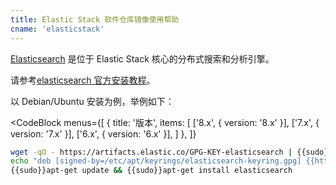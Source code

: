 ```yaml
---
title: Elastic Stack 软件仓库镜像使用帮助
cname: 'elasticstack'
---
```


[Elasticsearch](https://www.elastic.co/cn/what-is/elasticsearch) 是位于 Elastic Stack 核心的分布式搜索和分析引擎。

请参考[elasticsearch 官方安装教程](https://www.elastic.co/guide/en/elasticsearch/reference/current/deb.html)。

以 Debian/Ubuntu 安装为例，举例如下：

<CodeBlock
  menus={[
    {
      title: '版本',
      items: [
        ['8.x', { version: '8.x' }],
        ['7.x', { version: '7.x' }],
        ['6.x', { version: '6.x' }],
      ]
    },
  ]}
>

```bash
wget -qO - https://artifacts.elastic.co/GPG-KEY-elasticsearch | {{sudo}}gpg --dearmor -o /etc/apt/keyrings/elasticsearch-keyring.gpg
echo "deb [signed-by=/etc/apt/keyrings/elasticsearch-keyring.gpg] {{http_protocol}}{{mirror}}/{{version}}/apt/ stable main" | {{sudo}}tee /etc/apt/sources.list.d/elastic-{{version}}.list
{{sudo}}apt-get update && {{sudo}}apt-get install elasticsearch
```

</CodeBlock>
